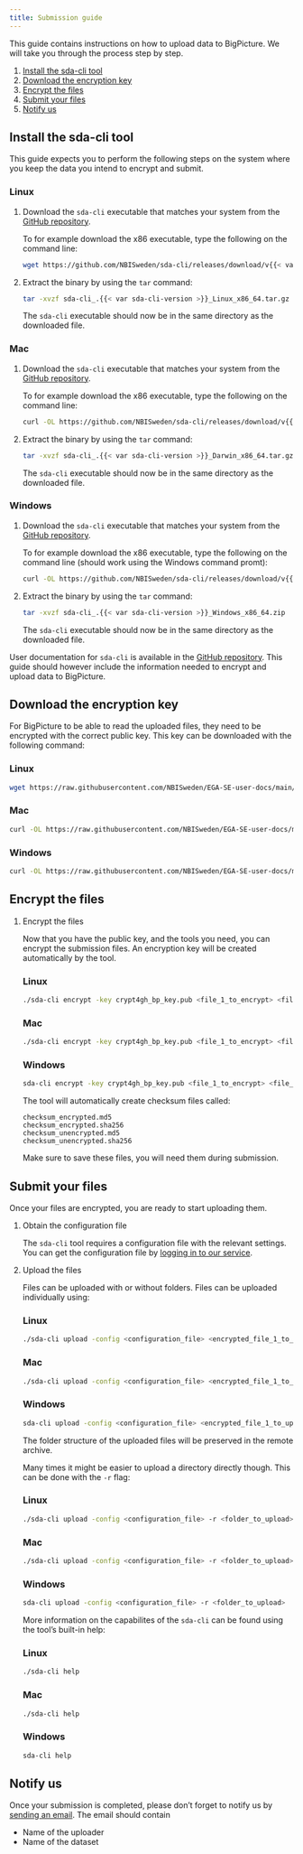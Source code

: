 ```yaml
---
title: Submission guide 
---
```


This guide contains instructions on how to upload data to BigPicture.
We will take you through the process step by step. 

1.  [Install the sda-cli tool](#install-the-sda-cli-tool)
2.  [Download the encryption key](#download-the-encryption-key)
3.  [Encrypt the files](#encrypt-the-files)
4.  [Submit your files](#submit-your-files)
5.  [Notify us](#notify-us)

## Install the sda-cli tool {#install-the-sda-cli-tool}

::: callout-note
This guide expects you to perform the following steps on the system
where you keep the data you intend to encrypt and submit.
:::

::: {.panel-tabset group="language"}
### Linux

1.  Download the `sda-cli` executable that matches your system from the
    [GitHub repository](https://github.com/NBISweden/sda-cli/releases).

    To for example download the x86 executable, type the following on
    the command line:

    ``` bash
    wget https://github.com/NBISweden/sda-cli/releases/download/v{{< var sda-cli-version >}}/sda-cli_.{{< var sda-cli-version >}}_Linux_x86_64.tar.gz
    ```

2.  Extract the binary by using the `tar` command:

    ``` bash
    tar -xvzf sda-cli_.{{< var sda-cli-version >}}_Linux_x86_64.tar.gz
    ```

    The `sda-cli` executable should now be in the same directory as the
    downloaded file.

### Mac

1.  Download the `sda-cli` executable that matches your system from the
    [GitHub repository](https://github.com/NBISweden/sda-cli/releases).

    To for example download the x86 executable, type the following on
    the command line:

    ``` bash
    curl -OL https://github.com/NBISweden/sda-cli/releases/download/v{{< var sda-cli-version >}}/sda-cli_.{{< var sda-cli-version >}}_Darwin_x86_64.tar.gz
    ```

2.  Extract the binary by using the `tar` command:

    ``` bash
    tar -xvzf sda-cli_.{{< var sda-cli-version >}}_Darwin_x86_64.tar.gz
    ```

    The `sda-cli` executable should now be in the same directory as the
    downloaded file.

### Windows

1.  Download the `sda-cli` executable that matches your system from the
    [GitHub repository](https://github.com/NBISweden/sda-cli/releases).

    To for example download the x86 executable, type the following on
    the command line (should work using the Windows command promt):

    ``` bash
    curl -OL https://github.com/NBISweden/sda-cli/releases/download/v{{< var sda-cli-version >}}/sda-cli_.{{< var sda-cli-version >}}_Windows_x86_64.zip
    ```

2.  Extract the binary by using the `tar` command:

    ``` bash
    tar -xvzf sda-cli_.{{< var sda-cli-version >}}_Windows_x86_64.zip
    ```

    The `sda-cli` executable should now be in the same directory as the
    downloaded file.
:::

::: callout-note
User documentation for `sda-cli` is available in the [GitHub
repository](https://github.com/NBISweden/sda-cli). This guide should
however include the information needed to encrypt and upload data to
BigPicture.
:::

## Download the encryption key {#download-the-encryption-key}

For BigPicture to be able to read the uploaded files, they need to be
encrypted with the correct public key. This key can be downloaded with
the following command:

::: {.panel-tabset group="language"}
### Linux

``` bash
wget https://raw.githubusercontent.com/NBISweden/EGA-SE-user-docs/main/crypt4gh_bp_key.pub
```

### Mac

``` bash
curl -OL https://raw.githubusercontent.com/NBISweden/EGA-SE-user-docs/main/crypt4gh_bp_key.pub
```

### Windows

``` bash
curl -OL https://raw.githubusercontent.com/NBISweden/EGA-SE-user-docs/main/crypt4gh_bp_key.pub
```
:::

## Encrypt the files {#encrypt-the-files}

1.  Encrypt the files

    Now that you have the public key, and the tools you need, you can
    encrypt the submission files. An encryption key will be created
    automatically by the tool.

    ::: {.panel-tabset group="language"}
    ### Linux

    ``` bash
    ./sda-cli encrypt -key crypt4gh_bp_key.pub <file_1_to_encrypt> <file_2_to_encrypt> ...
    ```

    ### Mac

    ``` bash
    ./sda-cli encrypt -key crypt4gh_bp_key.pub <file_1_to_encrypt> <file_2_to_encrypt> ...
    ```


    ### Windows

    ``` bash
    sda-cli encrypt -key crypt4gh_bp_key.pub <file_1_to_encrypt> <file_2_to_encrypt> ...
    ```
    :::

    The tool will automatically create checksum files called:

        checksum_encrypted.md5
        checksum_encrypted.sha256
        checksum_unencrypted.md5
        checksum_unencrypted.sha256

    Make sure to save these files, you will need them during submission.

## Submit your files {#submit-your-files}

Once your files are encrypted, you are ready to start uploading them.

1.  Obtain the configuration file

    The `sda-cli` tool requires a configuration file with the relevant
    settings. You can get the configuration file by [logging in to our
    service](%7B%7B%3C%20env%20FULL_LOGIN_URI%20%3E%7D%7D).

2.  Upload the files

    Files can be uploaded with or without folders. Files can be uploaded
    individually using:

    ::: {.panel-tabset group="language"}
    ### Linux

    ``` bash
    ./sda-cli upload -config <configuration_file> <encrypted_file_1_to_upload> <encrypted_file_2_to_upload> ...
    ```

    ### Mac

    ``` bash
    ./sda-cli upload -config <configuration_file> <encrypted_file_1_to_upload> <encrypted_file_2_to_upload> ...
    ```


    ### Windows

    ``` bash
    sda-cli upload -config <configuration_file> <encrypted_file_1_to_upload> <encrypted_file_2_to_upload> ...
    ```
    :::

    The folder structure of the uploaded files will be preserved in the
    remote archive.

    Many times it might be easier to upload a directory directly though.
    This can be done with the `-r` flag:

    ::: {.panel-tabset group="language"}

    ### Linux

    ``` bash
    ./sda-cli upload -config <configuration_file> -r <folder_to_upload>
    ```

    ### Mac

    ``` bash
    ./sda-cli upload -config <configuration_file> -r <folder_to_upload>
    ```

    ### Windows

    ``` bash
    sda-cli upload -config <configuration_file> -r <folder_to_upload>
    ```
    :::

    <!--
    NOTE: this is an upcoming feature
    Once the upload is finished, you can verify that the correct files are
    uploaded, using the `list` command:
   
    ```bash
    ./sda-cli list -config <configuration_file> <upload_folder>
    ```
    You should now be able to see the file and potentially others stored in
    `<upload_folder>`. 
    -->

    More information on the capabilites of the `sda-cli` can be found
    using the tool's built-in help:

    ::: {.panel-tabset group="language"}

    ### Linux
    
    ``` bash
    ./sda-cli help
    ```
    
    ### Mac
    
    ``` bash
    ./sda-cli help
    ```
    
    ### Windows
    
    ``` bash
    sda-cli help
    ```
    :::

## Notify us {#notify-us}

Once your submission is completed, please don't forget to notify us by [sending an email](mailto:{{< var email.helpdesk >}}). The email should contain

- Name of the uploader 
- Name of the dataset 
